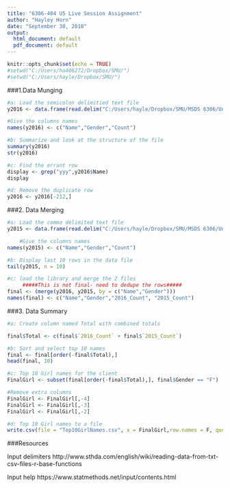 ---
title: "6306-404 U5 Live Session Assignment"
author: "Hayley Horn"
date: "September 30, 2018"
output:
  html_document: default
  pdf_document: default
---

```{r setup, include=FALSE}
knitr::opts_chunk$set(echo = TRUE)
#setwd("C:/Users/ha406272/Dropbox/SMU/")
#setwd("C:/Users/hayle/Dropbox/SMU/")
```

###1.Data Munging

```{r Data_Munging_1, echo=TRUE}
#a: Load the semicolon delimitied text file
y2016 <- data.frame(read.delim("C:/Users/hayle/Dropbox/SMU/MSDS 6306/Unit_5/yob2016.txt", header = FALSE, sep = ";", dec = "."))

#Give the columns names
names(y2016) <- c("Name","Gender","Count")

#b: Summarize and look at the structure of the file
summary(y2016)
str(y2016)

#c: Find the errant row
display <- grep("yyy",y2016$Name)
display

#d: Remove the duplicate row
y2016 <- y2016[-212,]
```

###2.	Data Merging

```{r Data_Merging_2, echo=TRUE}
#a: Load the comma delimited text file
y2015 <- data.frame(read.delim("C:/Users/hayle/Dropbox/SMU/MSDS 6306/Unit_5/yob2015.txt", header = FALSE, sep = ",", dec = "."))

    #Give the columns names
names(y2015) <- c("Name","Gender","Count")

#b: Display last 10 rows in the data file
tail(y2015, n = 10)
```


```{r Data_Merging_2c, echo=TRUE}
#c: load the library and merge the 2 files
     #####This is not final- need to dedupe the rows#####
final <- (merge(y2016, y2015, by = c("Name","Gender")))
names(final) <- c("Name","Gender","2016_Count", "2015_Count")

```

###3.	Data Summary

```{r Data_Summary_3, echo=TRUE}
#a: Create column named Total with combined totals

final$Total <- c(final$`2016_Count` + final$`2015_Count`)

#b: Sort and select top 10 names
final <- final[order(-final$Total),]
head(final, 10)

#c: Top 10 Girl names for the client
FinalGirl <- subset(final[order(-final$Total),], final$Gender == "F")

#Remove extra columns
FinalGirl <- FinalGirl[,-4]
FinalGirl <- FinalGirl[,-3]
FinalGirl <- FinalGirl[,-2]

#d: Top 10 Girl names to a file
write.csv(file = "Top10GirlNames.csv", x = FinalGirl,row.names = F, quote = F)
```


###Resources

Input delimiters
http://www.sthda.com/english/wiki/reading-data-from-txt-csv-files-r-base-functions

Input help
https://www.statmethods.net/input/contents.html


